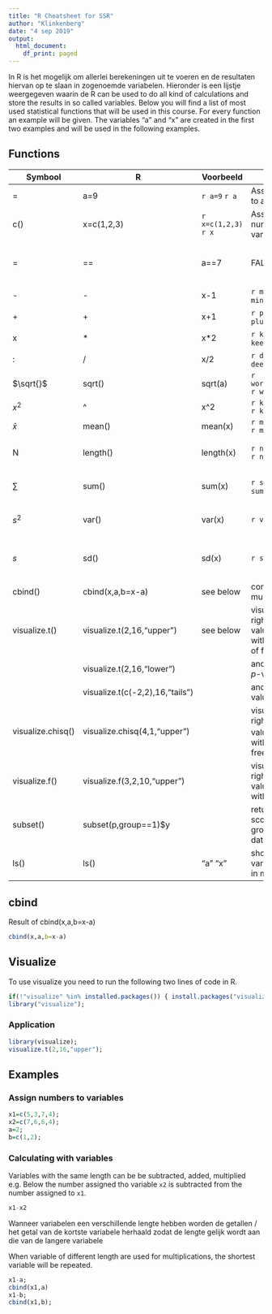 ```yaml
---
title: "R Cheatsheet for SSR"
author: "Klinkenberg"
date: "4 sep 2019"
output:
  html_document:
    df_print: paged
---
```


In R is het mogelijk om allerlei berekeningen uit te voeren en de resultaten hiervan op te slaan in zogenoemde variabelen. Hieronder is een lijstje weergegeven waarin de 
R can be used to do all kind of calculations and store the results in so called variables. Below you will find a list of most used statistical functions that will be used in this course. For every function an example will be given. The variables "a" and "x" are created in the first two examples and will be used in the following examples.

## Functions

Symbool                    | R                                                   | Voorbeeld                         | Resultaat | Uitleg
------------------------ | ------------------------- | --------------------------------     | --------------------  | -----------------
  | =                   | a=9 | `r a=9` `r a` | Assign a number to a variable 
        | c()                    | x=c(1,2,3)    | `r x=c(1,2,3)` `r x` | Assign multiple numbers to a variable 
=| == | a==7 | FALSE | Logical statement "a is ewual to 7"        
- | -  | x-1 | `r minvb=x-1` `r minvb`| subtraction
+ | +  | x+1 | `r plusvb=x+1` `r plusvb` | addition
x | *  | x*2 | `r keervb=x*2` `r keervb` | multiblication
: | /  | x/2 | `r deelvb=x/2` `r deelvb` | devision
$\sqrt{}$ | sqrt()  | sqrt(a) | `r wortelvb=sqrt(a)` `r wortelvb` | square root
$x^2$ | ^  | x^2 | `r kwadraatvb=x^2` `r kwadraatvb` | square
 $\bar{x}$ | mean()  | mean(x) | `r meanvb=mean(x)` `r meanvb` | mean
N | length()  | length(x) | `r nvb=length(x)` `r nvb` | returns the lenght of a vector
$\sum$ | sum() | sum(x) | `r sumvb=sum(x)` `r sumvb` | adds all numbers in a vector
$s^2$ | var() | var(x) | `r var(x)` | returns the variance of a vector
$s$ | sd() | sd(x) | `r sd(x)` | returns the standard deviation of a vector
 | cbind() | cbind(x,a,b=x-a) | see below | combines multiple vectors
    |visualize.t() |visualize.t(2,16,"upper") | see below | visualizes the right sided $p$-value for t>2 with 16 degrees of freedom 
     | |visualize.t(2,16,"lower") | | and the left sided $p$-value
      | |visualize.t(c(-2,2),16,"tails") | | and two sided $p$-value
     | visualize.chisq()| visualize.chisq(4,1,"upper")| | visualizes the right sided $p$-value for $\chi^2$>4 with 1 degree of freedom 
     |visualize.f() | visualize.f(3,2,10,"upper") | | visualizes the right sided $p$-value for F>3 with df(2,10)
     | subset() | subset(p,group==1)$y | | returns the scores on y for group one from data frame p
     | ls() | ls() |"a" "x" | shows all variables stored in memory
 

## cbind

Result of cbind(x,a,b=x-a)

```r
cbind(x,a,b=x-a)
```

## Visualize

To use visualize you need to run the following two lines of code in R.

```r
if(!"visualize" %in% installed.packages()) { install.packages("visualize") };
library("visualize");
```

### Application

```r
library(visualize);
visualize.t(2,16,"upper");
```

## Examples

### Assign numbers to variables


```r
x1=c(5,3,7,4);
x2=c(7,6,6,4);
a=2;
b=c(1,2);

```

### Calculating with variables

Variables with the same length can be be subtracted, added, multiplied e.g. Below the number assigned tho variable `x2` is subtracted from the number assigned to `x1`.

```r
x1-x2 
```

Wanneer variabelen een verschillende lengte hebben worden de getallen / het getal van de kortste variabele herhaald zodat de lengte gelijk wordt aan die van de langere variabele 

When variable of different length are used for multiplications, the shortest variable will be repeated.

```r
x1-a;
cbind(x1,a)
x1-b;
cbind(x1,b);
```

